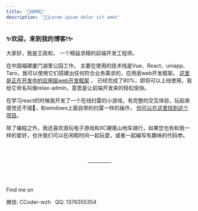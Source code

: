 ```yaml
---
title: '🚀HOME🚀'
description: '🧑‍🚀Lorem ipsum dolor sit amet'
---
```


### ✨欢迎，来到我的博客!✨
大家好，我是王政和， 一个精益求精的前端开发工程师。

在中国福建厦门湖里公园工作。
主要在使用的技术栈是Vue、React、uniapp、Taro，我可以使用它们搭建出任何符合业务需求的，应用层web开发框架。
<a class="text-a" href="https://gitee.com/hspt_1376355354/relax-admin/tree/develop" target="_blank">这里是正在开发中的应用层web开发框架</a> ，
已经完成了80%，即将可以上线使用，我给它命名叫做relax-admin，意思是让前端开发来的轻松愉快。

在学习react的时候我开发了一个在线扫雷的小游戏，有完整的交互体验，玩起来感觉还不错🐔，和windows上面自带的扫雷一样的操作，
<a class="text-a" href="https://gitee.com/hspt_1376355354/check-lei" target="_blank">你可以在这里找到这个项目</a>。

除了编程之外，我还喜欢游玩电子游戏和XC硬尾山地车骑行，如果您也有和我一样的爱好，也许我们可以在闲暇时间一起玩耍，或者一起编写有趣味的代码😎。

<div style="width: 64px; margin: 64px auto">
    <hr />
</div>

Find me on

微信: CCoder-wzh &nbsp; QQ: 1376355354
